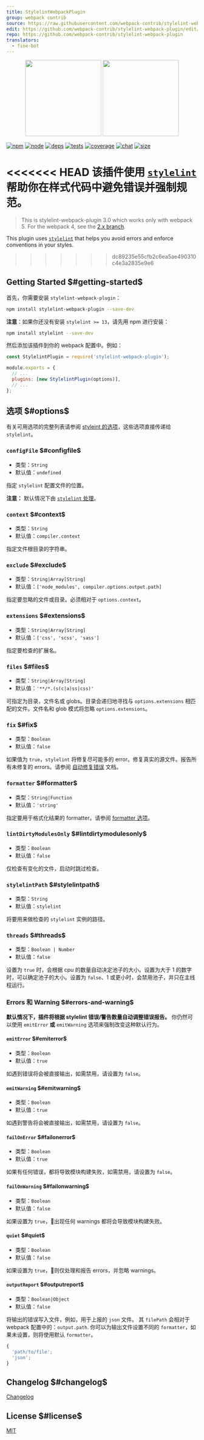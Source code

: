 ```yaml
---
title: StylelintWebpackPlugin
group: webpack contrib
source: https://raw.githubusercontent.com/webpack-contrib/stylelint-webpack-plugin/master/README.md
edit: https://github.com/webpack-contrib/stylelint-webpack-plugin/edit/master/README.md
repo: https://github.com/webpack-contrib/stylelint-webpack-plugin
translators:
  - fine-bot
---
```

<div align="center">
  <a href="https://github.com/stylelint/stylelint"><img width="200" height="200" src="https://cdn.worldvectorlogo.com/logos/stylelint.svg"/></a>
  <a href="https://github.com/webpack/webpack"><img width="200" height="200" src="https://webpack.js.org/assets/icon-square-big.svg"/></a>
</div>

[![npm][npm]][npm-url]
[![node][node]][node-url]
[![deps][deps]][deps-url]
[![tests][tests]][tests-url]
[![coverage][cover]][cover-url]
[![chat][chat]][chat-url]
[![size][size]][size-url]



<<<<<<< HEAD
该插件使用 [`stylelint`](https://stylelint.io/) 帮助你在样式代码中避免错误并强制规范。
=======
> This is stylelint-webpack-plugin 3.0 which works only with webpack 5. For the webpack 4, see the [2.x branch](https://github.com/webpack-contrib/stylelint-webpack-plugin/tree/2.x).

This plugin uses [`stylelint`](https://stylelint.io/) that helps you avoid errors and enforce conventions in your styles.
>>>>>>> dc89235e55cfb2c6ea5ae490310c4e3a2835e9e6

## Getting Started $#getting-started$

首先，你需要安装 `stylelint-webpack-plugin`：

```bash
npm install stylelint-webpack-plugin --save-dev
```

**注意**：如果你还没有安装 `stylelint >= 13`，请先用 npm 进行安装：

```bash
npm install stylelint --save-dev
```

然后添加该插件到你的 webpack 配置中。例如：

```js
const StylelintPlugin = require('stylelint-webpack-plugin');

module.exports = {
  // ...
  plugins: [new StylelintPlugin(options)],
  // ...
};
```

## 选项 $#options$

有关可用选项的完整列表请参阅 [styleint 的选项](http://stylelint.io/user-guide/node-api/#options)，这些选项直接传递给 `stylelint`。

### `configFile` $#configfile$

- 类型：`String`
- 默认值：`undefined`

指定 `stylelint` 配置文件的位置。

**注意：** 默认情况下由 [`stylelint` 处理](http://stylelint.io/user-guide/configuration/)。

### `context` $#context$

- 类型：`String`
- 默认值：`compiler.context`

指定文件根目录的字符串。

### `exclude` $#exclude$

- 类型：`String|Array[String]`
- 默认值：`['node_modules', compiler.options.output.path]`

指定要忽略的文件或目录。必须相对于 `options.context`。

### `extensions` $#extensions$

- 类型：`String|Array[String]`
- 默认值：`['css', 'scss', 'sass']`

指定要检查的扩展名。

### `files` $#files$

- 类型：`String|Array[String]`
- 默认值：`'**/*.(s(c|a)ss|css)'`

可指定为目录，文件名或 globs。目录会递归地寻找与 `options.extensions` 相匹配的文件。文件名和 glob 模式将忽略 `options.extensions`。

### `fix` $#fix$

- 类型：`Boolean`
- 默认值：`false`

如果值为 `true`，`stylelint` 将修复尽可能多的 error。修复真实的源文件。报告所有未修复的 errors。请参阅 [自动修复错误](https://stylelint.io/user-guide/cli#autofixing-errors) 文档。

### `formatter` $#formatter$

- 类型：`String|Function`
- 默认值：`'string'`

指定要用于格式化结果的 formatter。请参阅 [formatter 选项](https://stylelint.io/user-guide/node-api#formatter)。

### `lintDirtyModulesOnly` $#lintdirtymodulesonly$

- 类型：`Boolean`
- 默认值：`false`

仅检查有变化的文件，启动时跳过检查。

### `stylelintPath` $#stylelintpath$

- 类型：`String`
- 默认值：`stylelint`

将要用来做检查的 `stylelint` 实例的路径。

### `threads` $#threads$

- 类型：`Boolean | Number`
- 默认值：`false`

设置为 `true` 时，会根据 cpu 的数量自动决定池子的大小。设置为大于 1 的数字时，可以确定池子的大小。设置为 `false`、1 或更小时，会禁用池子，并只在主线程运行。

### Errors 和 Warning $#errors-and-warning$

**默认情况下，插件将根据 stylelint 错误/警告数量自动调整错误报告。**
你仍然可以使用 `emitError` **或** `emitWarning` 选项来强制改变这种默认行为。

#### `emitError` $#emiterror$

- 类型：`Boolean`
- 默认值：`true`

如遇到错误将会被直接输出，如需禁用，请设置为 `false`。

#### `emitWarning` $#emitwarning$

- 类型：`Boolean`
- 默认值：`true`

如遇到警告将会被直接输出，如需禁用，请设置为 `false`。

#### `failOnError` $#failonerror$

- 类型：`Boolean`
- 默认值：`true`

如果有任何错误，都将导致模块构建失败，如需禁用，请设置为 `false`。

#### `failOnWarning` $#failonwarning$

- 类型：`Boolean`
- 默认值：`false`

如果设置为 `true`，出现任何 warnings 都将会导致模块构建失败。

#### `quiet` $#quiet$

- 类型：`Boolean`
- 默认值：`false`

如果设置为 `true`，则仅处理和报告 errors，并忽略 warnings。

#### `outputReport` $#outputreport$

- 类型：`Boolean|Object`
- 默认值：`false`

将输出的错误写入文件，例如，用于上报的 `json` 文件。
其 `filePath` 会相对于 webpack 配置中的：`output.path`.
你可以为输出文件设置不同的 `formatter`，如果未设置，则将使用默认 `formatter`。

```js
{
  'path/to/file';
  'json';
}
```

## Changelog $#changelog$

[Changelog](https://github.com/webpack-contrib/stylelint-webpack-plugin/blob/master/CHANGELOG.md)

## License $#license$

[MIT](https://github.com/webpack-contrib/stylelint-webpack-plugin/blob/master/LICENSE)

[npm]: https://img.shields.io/npm/v/stylelint-webpack-plugin.svg
[npm-url]: https://npmjs.com/package/stylelint-webpack-plugin
[node]: https://img.shields.io/node/v/stylelint-webpack-plugin.svg
[node-url]: https://nodejs.org
[deps]: https://david-dm.org/webpack-contrib/stylelint-webpack-plugin.svg
[deps-url]: https://david-dm.org/webpack-contrib/stylelint-webpack-plugin
[tests]: https://github.com/webpack-contrib/stylelint-webpack-plugin/workflows/stylelint-webpack-plugin/badge.svg
[tests-url]: https://github.com/webpack-contrib/stylelint-webpack-plugin/actions
[cover]: https://codecov.io/gh/webpack-contrib/stylelint-webpack-plugin/branch/master/graph/badge.svg
[cover-url]: https://codecov.io/gh/webpack-contrib/stylelint-webpack-plugin
[chat]: https://badges.gitter.im/webpack/webpack.svg
[chat-url]: https://gitter.im/webpack/webpack
[size]: https://packagephobia.now.sh/badge?p=stylelint-webpack-plugin
[size-url]: https://packagephobia.now.sh/result?p=stylelint-webpack-plugin
